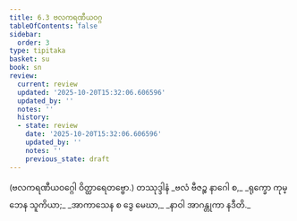 ```yaml
---
title: 6.3 ဗလကရဏီယဝဂ္ဂ
tableOfContents: false
sidebar:
  order: 3
type: tipitaka
basket: su
book: sn
review:
  current: review
  updated: '2025-10-20T15:32:06.606596'
  updated_by: ''
  notes: ''
  history:
  - state: review
    date: '2025-10-20T15:32:06.606596'
    updated_by: ''
    notes: ''
    previous_state: draft
---
```



<DynamicBreadcrumb />


<ReviewStatus review={frontmatter.review} showDetails={true} />

<HypothesisAnnotation frontmatter={frontmatter} />

<Paragraph number="1318" type="center" book="sn">
(ဗလကရဏီယဝဂ္ဂေါ ဝိတ္ထာရေတဗ္ဗော.)

</Paragraph>

<Paragraph number="1319" type="center" book="sn">
တဿုဒ္ဒါနံ


</Paragraph>

<Paragraph number="1320" type="verses" book="sn">
_ဗလံ ဗီဇဉ္စ နာဂေါ စ,_  
_ရုက္ခော ကုမ္ဘေန သူကိယာ;_  
_အာကာသေန စ ဒွေ မေဃာ,_  
_နာဝါ အာဂန္တုကာ နဒီတိ._
</Paragraph>